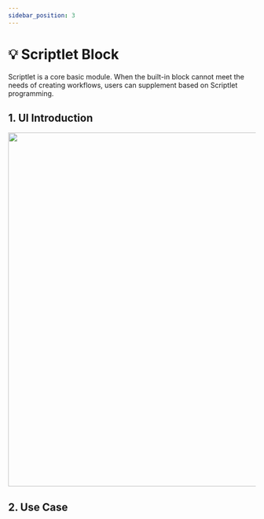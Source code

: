 ```yaml
---
sidebar_position: 3
---
```



# 💡 Scriptlet Block

Scriptlet is a core basic module. When the built-in block cannot meet the needs of creating workflows, users can supplement based on Scriptlet programming.

## 1. UI Introduction


<img src={scriptlet} width="720" />

## 2. Use Case